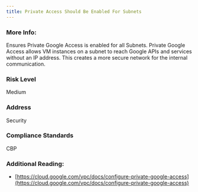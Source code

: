 ```yaml
---
title: Private Access Should Be Enabled For Subnets
---
```


### More Info:

Ensures Private Google Access is enabled for all Subnets. Private Google Access allows VM instances on a subnet to reach Google APIs and services without an IP address. This creates a more secure network for the internal communication.

### Risk Level

Medium

### Address

Security

### Compliance Standards

CBP

### Additional Reading:

- [https://cloud.google.com/vpc/docs/configure-private-google-access](https://cloud.google.com/vpc/docs/configure-private-google-access)
